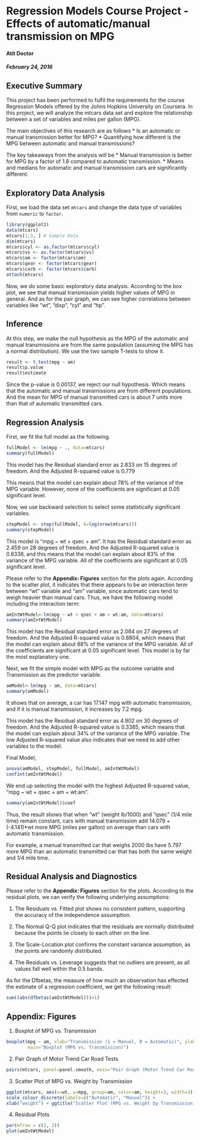 Regression Models Course Project - Effects of automatic/manual transmission on MPG
==========================================
#### Atit Doctor
##### February 24, 2016



## Executive Summary  
This project has been performed to fulfil the requirements for the course Regression Models offered by the Johns Hopkins University on Coursera. In this project, we will analyze the mtcars data set and explore the relationship between a set of variables and miles per gallon (MPG).

The main objectives of this research are as follows
* Is an automatic or manual transmission better for MPG?
* Quantifying how different is the MPG between automatic and manual transmissions?


The key takeaways from the analysis will be
* Manual transmission is better for MPG by a factor of 1.8 compared to automatic transmission.
* Means and medians for automatic and manual transmission cars are significantly different.



## Exploratory Data Analysis  
First, we load the data set `mtcars` and change the data type of variables from `numeric` to `factor`.

```r
library(ggplot2)
data(mtcars)
mtcars[1:3, ] # Sample Data
dim(mtcars)
mtcars$cyl <- as.factor(mtcars$cyl)
mtcars$vs <- as.factor(mtcars$vs)
mtcars$am <- factor(mtcars$am)
mtcars$gear <- factor(mtcars$gear)
mtcars$carb <- factor(mtcars$carb)
attach(mtcars)
```  

Now, we do some basic exploratory data analysis. According to the box plot, we see that manual transmission yields higher values of MPG in general. And as for the pair graph, we can see higher correlations between variables like "wt", "disp", "cyl" and "hp".



## Inference  
At this step, we make the null hypothesis as the MPG of the automatic and manual transmissions are from the same population (assuming the MPG has a normal distribution). We use the two sample T-tests to show it.  

```r
result <- t.test(mpg ~ am)
result$p.value
result$estimate
```  

Since the p-value is 0.00137, we reject our null hypothesis. Which means that the automatic and manual transmissions are from different populations. And the mean for MPG of manual transmitted cars is about 7 units more than that of automatic transmitted cars.  



## Regression Analysis  

First, we fit the full model as the following. 

```r
fullModel <- lm(mpg ~ ., data=mtcars)
summary(fullModel) 
```  

This model has the Residual standard error as 2.833 on 15 degrees of freedom. And the Adjusted R-squared value is 0.779

This means that the model can explain about 78% of the variance of the MPG variable. However, none of the coefficients are significant at 0.05 significant level.  

Now, we use backward selection to select some statistically significant variables.

```r
stepModel <- step(fullModel, k=log(nrow(mtcars)))
summary(stepModel)
```  

This model is "mpg ~ wt + qsec + am". It has the Residual standard error as 2.459 on 28 degrees of freedom. And the Adjusted R-squared value is 0.8336, and this means that the model can explain about 83% of the variance of the MPG variable. All of the coefficients are significant at 0.05 significant level.    

Please refer to the **Appendix: Figures** section for the plots again. According to the scatter plot, it indicates that there appears to be an interaction term between "wt" variable and "am" variable, since automatic cars tend to weigh heavier than manual cars. Thus, we have the following model including the interaction term:  

```r
amIntWtModel<-lm(mpg ~ wt + qsec + am + wt:am, data=mtcars)
summary(amIntWtModel) 
```  

This model has the Residual standard error as 2.084 on 27 degrees of freedom. And the Adjusted R-squared value is 0.8804, which means that the model can explain about 88% of the variance of the MPG variable. All of the coefficients are significant at 0.05 significant level. This model is by far the most explanatory one.  

Next, we fit the simple model with MPG as the outcome variable and Transmission as the predictor variable.  

```r
amModel<-lm(mpg ~ am, data=mtcars)
summary(amModel)
```  

It shows that on average, a car has 17.147 mpg with automatic transmission, and if it is manual transmission, it increases by 7.2 mpg. 

This model has the Residual standard error as 4.902 on 30 degrees of freedom. And the Adjusted R-squared value is 0.3385, which means that the model can explain about 34% of the variance of the MPG variable. The low Adjusted R-squared value also indicates that we need to add other variables to the model.  

Final Model,  

```r
anova(amModel, stepModel, fullModel, amIntWtModel) 
confint(amIntWtModel)
```  

We end up selecting the model with the highest Adjusted R-squared value, "mpg ~ wt + qsec + am + wt:am".  

```r
summary(amIntWtModel)$coef
```  

Thus, the result shows that when "wt" (weight lb/1000) and "qsec" (1/4 mile time) remain constant, cars with manual transmission add 14.079 + (-4.141)*wt more MPG (miles per gallon) on average than cars with automatic transmission. 

For example, a manual transmitted car that weighs 2000 lbs have 5.797 more MPG than an automatic transmitted car that has both the same weight and 1/4 mile time.  



## Residual Analysis and Diagnostics  
Please refer to the **Appendix: Figures** section for the plots. According to the residual plots, we can verify the following underlying assumptions:  

1. The Residuals vs. Fitted plot shows no consistent pattern, supporting the accuracy of the independence assumption.  

2. The Normal Q-Q plot indicates that the residuals are normally distributed because the points lie closely to each other on the line.  

3. The Scale-Location plot confirms the constant variance assumption, as the points are randomly distributed.  

4. The Residuals vs. Leverage suggests that no outliers are present, as all values fall well within the 0.5 bands.  

As for the Dfbetas, the measure of how much an observation has effected the estimate of a regression coefficient, we get the following result:  

```r
sum((abs(dfbetas(amIntWtModel)))>1)
```  



## Appendix: Figures  
1. Boxplot of MPG vs. Transmission  

```r
boxplot(mpg ~ am, xlab="Transmission (1 = Manual, 0 = Automatic)", ylab="MPG",
        main="Boxplot (MPG vs. Transmission)")
```  

2. Pair Graph of Motor Trend Car Road Tests  

```r
pairs(mtcars, panel=panel.smooth, main="Pair Graph (Motor Trend Car Road Tests)")
```  

3. Scatter Plot of MPG vs. Weight by Transmission  

```r
ggplot(mtcars, aes(x=wt, y=mpg, group=am, color=am, height=3, width=3)) + geom_point() +  
scale_colour_discrete(labels=c("Automatic", "Manual")) + 
xlab("weight") + ggtitle("Scatter Plot (MPG vs. Weight by Transmission)")
```  

4. Residual Plots

```r
par(mfrow = c(2, 2))
plot(amIntWtModel)
```  

